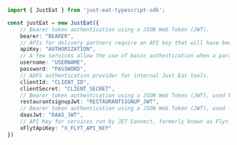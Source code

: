 ```typescript index.ts
import { JustEat } from 'just-eat-typescript-sdk';

const justEat = new JustEat({
    // Bearer token authentication using a JSON Web Token (JWT).
    bearer: "BEARER",
    // APIs for delivery partners require an API key that will have been issued to you.
    apiKey: "AUTHORIZATION",
    // A few services allow the use of basic authentication when a partner doesn't support OAuth based authentication.
    username: "USERNAME",
    password: "PASSWORD",
    // ADFS authentication provider for internal Just Eat tools.
    clientId: "CLIENT_ID",
    clientSecret: "CLIENT_SECRET",
    // Bearer token authentication using a JSON Web Token (JWT), used by the restaurant sign up system
    restaurantsignupJwt: "RESTAURANTSIGNUP_JWT",
    // Bearer token authentication using a JSON Web Token (JWT), used for delivery as a service endpoints.
    daasJwt: "DAAS_JWT",
    // API Key for services run by JET Connect, formerly known as Flyt.
    xFlytApiKey: "X_FLYT_API_KEY"
})
```